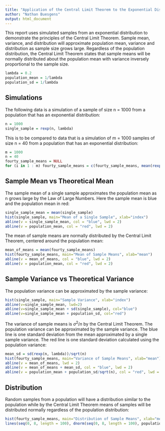 ```yaml
---
title: "Application of the Central Limit Theorem to the Exponential Distribution"
author: "Nathan Buesgens"
output: html_document
---
```


This report uses simulated samples from an exponential distribution to demonstrate the
principles of the Central Limit Theorem. Sample mean, variance, and distribution will approximate
population mean, variance and distribution as sample size grows large. Regardless of the population distribution, the Central
Limit Theorem states that sample means will be normally distributed about the population mean with variance inversely proportional to the sample size.

```r
lambda = 0.2
population_mean = 1/lambda
population_sd = 1/lambda
```

## Simulations
The following data is a simulation of a sample of size n = 1000 from a population that has an exponential distribution:
```r
n = 1000
single_sample = rexp(n, lambda)
```
This is to be compared to data that is a simulation of m = 1000 samples of size n = 40 from a population that has an exponential distribution:
```r
m = 1000
n = 40
fourty_sample_means = NULL
for (i in 1 : m) fourty_sample_means = c(fourty_sample_means, mean(rexp(n, lambda)))
```

## Sample Mean vs Theoretical Mean
The sample mean of a single sample approximates the population mean as n grows large by
the Law of Large Numbers. Here the sample mean is blue and the population mean in red:

```r
single_sample_mean = mean(single_sample)
hist(single_sample, main="Mean of a Single Sample", xlab="index")
abline(v = single_sample_mean, col = "blue", lwd = 2)
abline(v = population_mean, col = "red", lwd = 2)
```

The mean of sample means are normally distributed by the Central Limit Theorem, centered
around the population mean:

```r
mean_of_means = mean(fourty_sample_means)
hist(fourty_sample_means, main="Mean of Sample Means", xlab="mean")
abline(v = mean_of_means, col = "blue", lwd = 2)
abline(v = population_mean, col = "red", lwd = 2)
```

## Sample Variance vs Theoretical Variance

The population variance can be approximated by the sample variance:

```r
hist(single_sample, main="Sample Variance", xlab="index")
abline(v=single_sample_mean, lwd=2)
abline(v=single_sample_mean + sd(single_sample), col="blue")
abline(v=single_sample_mean + population_sd, col="red")
```

The variance of sample means is $\sigma^2/n$ by the Central Limit Theorem. The population variance
can be approximated by the sample variance. The blue line is one standard deviation from the mean approximated by a single sample variance. The red line is one standard deviation calculated using the population variance:

```r
mean_sd = sd(rexp(n, lambda))/sqrt(n)
hist(fourty_sample_means, main="Variance of Sample Means", xlab="mean")
abline(v = mean_of_means, lwd = 2)
abline(v = mean_of_means + mean_sd, col = "blue", lwd = 2)
abline(v = population_mean + population_sd/sqrt(n), col = "red", lwd = 2)
```

## Distribution

Random samples from a population will have a distribution similar to the population while
by the Central Limit Theorem means of samples will be distributed normally regardless of the population distribution:

```r
hist(fourty_sample_means, main="Distribution of Sample Means", xlab="mean", prob=TRUE)
lines(seq(0, 8, length = 100), dnorm(seq(0, 8, length = 100), population_mean, population_sd/sqrt(n)), col = grey(.8), lwd = 3)
```


